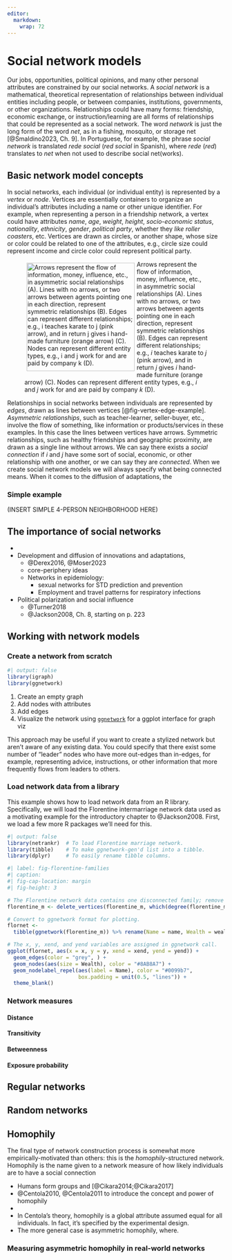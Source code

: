 ```yaml
---
editor: 
  markdown: 
    wrap: 72
---
```


# Social network models

Our jobs, opportunities, political opinions, and many other personal
attributes are constrained by our social networks. A *social network* is
a mathematical, theoretical representation of relationships between
individual entities including people, or between companies,
institutions, governments, or other organizations. Relationships could
have many forms: friendship, economic exchange, or instruction/learning
are all forms of relationships that could be represented as a social
network. The word *network* is just the long form of the word *net*, as
in a fishing, mosquito, or storage net [@Smaldino2023, Ch. 9]. In
Portuguese, for example, the phrase *social network* is
translated *rede social* (*red social* in Spanish), where *rede* (*red*) 
translates to *net* when not used to describe social net(works).

## Basic network model concepts

In social networks, each individual (or individual entity) is
represented by a *vertex* or *node*. Vertices are essentially containers
to organize an individual's attributes including a name or other unique
identifier. For example, when representing a person in a friendship
network, a vertex could have attributes *name*, *age*, *weight*,
*height*, *socio-economic status*, *nationality*, *ethnicity*, *gender*,
*political party*, whether they *like roller coasters*, etc. Vertices
are drawn as circles, or another shape, whose size or color could be
related to one of the attributes, e.g., circle size could represent
income and circle color could represent political party.

![Arrows represent the flow of information, money, influence, etc., in asymmetric social relationships (A). 
Lines with no arrows, or two arrows between agents pointing one in each
direction, represent symmetric relationships
(B). Edges can represent different relationships; e.g., 
$i$ teaches karate to $j$ (pink arrow), and in return $j$ gives $i$ hand-made furniture 
(orange arrow) (C). 
Nodes can represent different entity types, e.g.,
$i$ and $j$ work for and are paid by company $k$
(D).](images/clipboard-3994932320.png){style="float: left; margin: 5px;"
width="250" #fig-vertex-edge-example}

Relationships in social networks between individuals are represented by
*edges*, drawn as lines between vertices [@fig-vertex-edge-example]. *Asymmetric relationships*, such as teacher-learner, seller-buyer, etc., involve the flow of something, like information or products/services in these examples. In this case the lines between vertices have arrows. Symmetric relationships, such as healthy friendships and geographic proximity, are drawn as a single line without arrows.
We can say there exists a *social connection* if $i$ and $j$ have some sort of
social, economic, or other relationship with one another, or we can say they
are *connected*. When we create social network models we will always specify 
what being connected means. When it comes to the diffusion of adaptations, the


### Simple example

(INSERT SIMPLE 4-PERSON NEIGHBORHOOD HERE)

## The importance of social networks

- 
- Development and diffusion of innovations and adaptations, 
    - @Derex2016, @Moser2023
    - core-periphery ideas 
    - Networks in epidemiology: 
        - sexual networks for STD prediction and prevention  
        - Employment and travel patterns for respiratory infections
- Political polarization and social influence
    - @Turner2018
    - @Jackson2008, Ch. 8, starting on p. 223


## Working with network models



### Create a network from scratch


```r
#| output: false
library(igraph)
library(ggnetwork) 
```
1. Create an empty graph
1. Add nodes with attributes 
1. Add edges
1. Visualize the network using [`ggnetwork`](https://briatte.github.io/ggnetwork/index.html) for a ggplot interface for graph viz

This approach may be useful if you want to create a stylized network but aren't
aware of any existing data.
You could specify that there exist some number of "leader" nodes who have more out-edges than in-edges, for example, representing advice, instructions, or other information that more frequently flows from leaders to others. 




### Load network data from a library

This example shows how to load network data from an R library. Specifically,
we will load the Florentine intermarriage network data used as a motivating
example for the introductory chapter to @Jackson2008. First, we load a
few more R packages we'll need for this.


```r
#| output: false
library(netrankr)  # To load Florentine marriage network.
library(tibble)    # To make ggnetwork-gen'd list into a tibble.
library(dplyr)     # To easily rename tibble columns.
```


```r
#| label: fig-florentine-families
#| caption: 
#| fig-cap-location: margin
#| fig-height: 3

# The Florentine network data contains one disconnected family; remove it here.
florentine_m <- delete_vertices(florentine_m, which(degree(florentine_m) == 0))

# Convert to ggnetwork format for plotting.
flornet <- 
  tibble(ggnetwork(florentine_m)) %>% rename(Name = name, Wealth = wealth)

# The x, y, xend, and yend variables are assigned in ggnetwork call.
ggplot(flornet, aes(x = x, y = y, xend = xend, yend = yend)) +
  geom_edges(color = "grey", ) +
  geom_nodes(aes(size = Wealth), color = "#8AB8A7") + 
  geom_nodelabel_repel(aes(label = Name), color = "#0099b7", 
                       box.padding = unit(0.5, "lines")) +
  theme_blank()
```

### Network measures

#### Distance

#### Transitivity

#### Betweenness 

#### Exposure probability


## Regular networks


## Random networks 


## Homophily

The final type of network construction process is somewhat more
empirically-motivated than others: this is the *homophily*-structured network.
Homophily is the name given to a network measure of how likely individuals
are to have a social connection

- Humans form groups and [@Cikara2014;@Cikara2017]
- @Centola2010, @Centola2011 to introduce the concept and power of homophily
- 
- In Centola's theory, homophily is a global attribute assumed equal for all individuals. In fact, it's specified by the experimental design.
- The more general case is asymmetric homophily, where.

### Measuring asymmetric homophily in real-world networks


